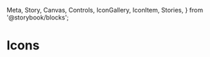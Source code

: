   Meta,
  Story,
  Canvas,
  Controls,
  IconGallery,
  IconItem,
  Stories,
} from '@storybook/blocks';

<Meta of={IconStories} />

# Icons

<Canvas>
  <Story of={IconStories.Playground} />
</Canvas>
<Controls of={IconStories.Playground} />

<Canvas sourceState="none" withToolbar="true">
  <Story of={IconStories.Size} />
  <Story of={IconStories.Statuses} />
</Canvas>

<Canvas sourceState="none">
  <Story of={IconStories.Statuses} />
</Canvas>

<Story of={IconStories.Statuses} />
